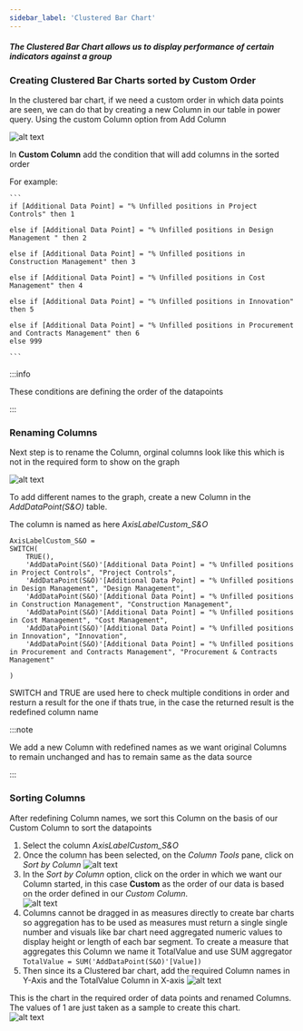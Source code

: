 ```yaml
---
sidebar_label: 'Clustered Bar Chart'
---
```


##### The Clustered Bar Chart allows us to display performance of certain indicators against a group

### Creating Clustered Bar Charts sorted by Custom Order

In the clustered bar chart, if we need a custom order in which data points are seen, we can do that by creating a new Column in our table in power query. Using the custom Column option from Add Column

![alt text](./img/image.png)

In **Custom Column** add the condition that will add columns in the sorted order 

For example: 
    
    ```
    if [Additional Data Point] = "% Unfilled positions in Project Controls" then 1

    else if [Additional Data Point] = "% Unfilled positions in Design Management " then 2

    else if [Additional Data Point] = "% Unfilled positions in Construction Management" then 3

    else if [Additional Data Point] = "% Unfilled positions in Cost Management" then 4

    else if [Additional Data Point] = "% Unfilled positions in Innovation" then 5

    else if [Additional Data Point] = "% Unfilled positions in Procurement and Contracts Management" then 6
    else 999

    ```

:::info

These conditions are defining the order of the datapoints

:::

### Renaming Columns

Next step is to rename the Column, orginal columns look like this which is not in the required form to show on the graph

![alt text](./img/image.png)



To add different names to the graph, create a new Column in the *AddDataPoint(S&O)* table. 

The column is named as here *AxisLabelCustom_S&O*

```
AxisLabelCustom_S&O = 
SWITCH(
    TRUE(),
    'AddDataPoint(S&O)'[Additional Data Point] = "% Unfilled positions in Project Controls", "Project Controls",
    'AddDataPoint(S&O)'[Additional Data Point] = "% Unfilled positions in Design Management", "Design Management",
    'AddDataPoint(S&O)'[Additional Data Point] = "% Unfilled positions in Construction Management", "Construction Management",
    'AddDataPoint(S&O)'[Additional Data Point] = "% Unfilled positions in Cost Management", "Cost Management",
    'AddDataPoint(S&O)'[Additional Data Point] = "% Unfilled positions in Innovation", "Innovation",
    'AddDataPoint(S&O)'[Additional Data Point] = "% Unfilled positions in Procurement and Contracts Management", "Procurement & Contracts Management"

)
```

SWITCH and TRUE are used here to check multiple conditions in order and resturn a result for the one if thats true, in the case the returned result is the redefined column name

:::note

We add a new Column with redefined names as we want original Columns to remain unchanged and has to remain same as the data source

:::

### Sorting Columns

After redefining Column names, we sort this Column on the basis of our Custom Column to sort the datapoints

1. Select the column *AxisLabelCustom_S&O*
2. Once the column has been selected, on the *Column Tools* pane, click on *Sort by Column*
![alt text](./img/image.png)
3. In the *Sort by Column* option, click on the order in which we want our Column started, in this case **Custom** as the order of our data is based on the order defined in our *Custom Column*.  
![alt text](./img/image.png)
1. Columns cannot be dragged in as measures directly to create bar charts so aggregation has to be used as measures must return a single single number and visuals like bar chart need aggregated numeric values to display height or length of each bar segment. To create a measure that aggregates this Column we name it TotalValue and use SUM aggregator
`
TotalValue = SUM('AddDataPoint(S&O)'[Value])
`
1. Then since its a Clustered bar chart, add the required Column names in Y-Axis and the TotalValue Column in X-axis
![alt text](./img/image-5.png)


This is the chart in the required order of data points and renamed Columns. The values of 1 are just taken as a sample to create this chart.  
![alt text](./img/image-6.png)
